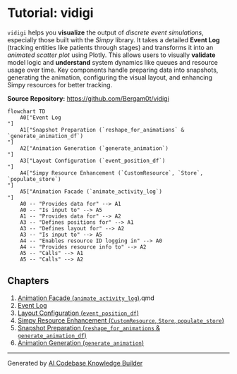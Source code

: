 # Tutorial: vidigi

`vidigi` helps you **visualize** the output of *discrete event simulations*, especially those built with the *Simpy* library. It takes a detailed **Event Log** (tracking entities like patients through stages) and transforms it into an *animated scatter plot* using Plotly. This allows users to visually **validate** model logic and **understand** system dynamics like queues and resource usage over time. Key components handle preparing data into snapshots, generating the animation, configuring the visual layout, and enhancing Simpy resources for better tracking.


**Source Repository:** [https://github.com/Bergam0t/vidigi](https://github.com/Bergam0t/vidigi)

```mermaid
flowchart TD
    A0["Event Log
"]
    A1["Snapshot Preparation (`reshape_for_animations` & `generate_animation_df`)
"]
    A2["Animation Generation (`generate_animation`)
"]
    A3["Layout Configuration (`event_position_df`)
"]
    A4["Simpy Resource Enhancement (`CustomResource`, `Store`, `populate_store`)
"]
    A5["Animation Facade (`animate_activity_log`)
"]
    A0 -- "Provides data for" --> A1
    A0 -- "Is input to" --> A5
    A1 -- "Provides data for" --> A2
    A3 -- "Defines positions for" --> A1
    A3 -- "Defines layout for" --> A2
    A3 -- "Is input to" --> A5
    A4 -- "Enables resource ID logging in" --> A0
    A4 -- "Provides resource info to" --> A2
    A5 -- "Calls" --> A1
    A5 -- "Calls" --> A2
```

## Chapters

1. [Animation Facade (`animate_activity_log`)
](01_animation_facade_animate_activity_log_.qmd).qmd
2. [Event Log
](02_event_log_.qmd)
3. [Layout Configuration (`event_position_df`)
](03_layout_configuration_event_position_df_.qmd)
4. [Simpy Resource Enhancement (`CustomResource`, `Store`, `populate_store`)
](04_simpy_resource_enhancement_customresource_store_populate_store_.qmd)
5. [Snapshot Preparation (`reshape_for_animations` & `generate_animation_df`)
](05_snapshot_preparation_reshape_for_animations_generate_animation_df_.qmd)
6. [Animation Generation (`generate_animation`)
](06_animation_generation_generate_animation_.qmd)


---

Generated by [AI Codebase Knowledge Builder](https://github.com/The-Pocket/Tutorial-Codebase-Knowledge)
